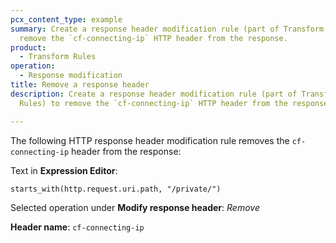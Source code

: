 ```yaml
---
pcx_content_type: example
summary: Create a response header modification rule (part of Transform Rules) to
  remove the `cf-connecting-ip` HTTP header from the response.
product:
  - Transform Rules
operation:
  - Response modification
title: Remove a response header
description: Create a response header modification rule (part of Transform
  Rules) to remove the `cf-connecting-ip` HTTP header from the response.

---
```



The following HTTP response header modification rule removes the `cf-connecting-ip` header from the response:

<Example>

Text in **Expression Editor**:

```txt
starts_with(http.request.uri.path, "/private/")
```

Selected operation under **Modify response header**: *Remove*

**Header name**: `cf-connecting-ip`

</Example>
